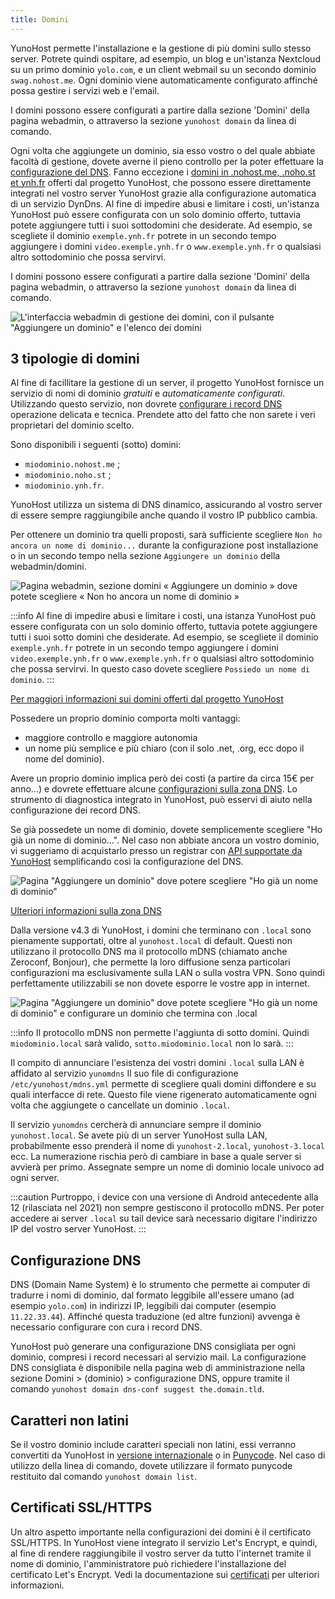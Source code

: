 ```yaml
---
title: Domini
---
```



YunoHost permette l'installazione e la gestione di più domini sullo stesso server. Potrete quindi ospitare, ad esempio, un blog e un'istanza Nextcloud su un primo dominio `yolo.com`, e un client webmail su un secondo dominio `swag.nohost.me`. Ogni dominio viene automaticamente configurato affinché possa gestire i servizi web e l'email.

I domini possono essere configurati a partire dalla sezione 'Domini' della pagina webadmin, o attraverso la sezione `yunohost domain` da linea di comando.

Ogni volta che aggiungete un dominio, sia esso vostro o del quale abbiate facoltà di gestione, dovete averne il pieno controllo per la poter effettuare la [configurazione del DNS](/install/post_install/dns_config). Fanno eccezione i [domini in .nohost.me, .noho.st et ynh.fr](/administer/tutorials/domains/dns_nohost_me) offerti dal progetto YunoHost, che possono essere direttamente integrati nel vostro server YunoHost grazie alla configurazione automatica di un servizio DynDns. Al fine di impedire abusi e limitare i costi, un'istanza YunoHost può essere configurata con un solo dominio offerto, tuttavia potete aggiungere tutti i suoi sottodomini che desiderate. Ad esempio, se scegliete il dominio `exemple.ynh.fr` potrete in un secondo tempo aggiungere i domini `video.exemple.ynh.fr` o `www.exemple.ynh.fr` o qualsiasi altro sottodominio che possa servirvi.

I domini possono essere configurati a partire dalla sezione 'Domini' della pagina webadmin, o attraverso la sezione `yunohost domain` da linea di comando.

![L'interfaccia webadmin di gestione dei domini, con il pulsante "Aggiungere un dominio" e l'elenco dei domini](/img/webadmin_domain.png)

## 3 tipologie di domini

<Tabs>
<TabItem value="nohost" label="Yunohost's domains (the free and easy way)">

Al fine di facillitare la gestione di un server, il progetto YunoHost fornisce un servizio di nomi di dominio *gratuiti* e *automaticamente configurati*. Utilizzando questo servizio, non dovrete [configurare i record DNS](/dns.config) operazione delicata e tecnica. Prendete atto del fatto che non sarete i veri proprietari del dominio scelto.

Sono disponibili i seguenti (sotto) domini:

- `miodominio.nohost.me` ;
- `miodominio.noho.st` ;
- `miodominio.ynh.fr`.

YunoHost utilizza un sistema di DNS dinamico, assicurando al vostro server di essere sempre raggiungibile anche quando il vostro IP pubblico cambia.

Per ottenere un dominio tra quelli proposti, sarà sufficiente scegliere `Non ho ancora un nome di dominio...` durante la configurazione post installazione o in un secondo tempo nella sezione `Aggiungere un dominio` della webadmin/domini.

![Pagina webadmin, sezione domini « Aggiungere un dominio » dove potete scegliere « Non ho ancora un nome di dominio »](/img/webadmin_dyndns.png)

:::info
Al fine di impedire abusi e limitare i costi, una istanza YunoHost può essere configurata con un solo dominio offerto, tuttavia potete aggiungere tutti i suoi sotto domini che desiderate. Ad esempio, se scegliete il dominio `exemple.ynh.fr` potrete in un secondo tempo aggiungere i domini `video.exemple.ynh.fr` o `www.exemple.ynh.fr` o qualsiasi altro sottodominio che possa servirvi. In questo caso dovete scegliere `Possiedo un nome di dominio`.
:::

[Per maggiori informazioni sui domini offerti dal progetto YunoHost](/administer/tutorials/domains/dns_nohost_me)

</TabItem>
<TabItem value="own" label="Your own domains">

Possedere un proprio dominio comporta molti vantaggi:

- maggiore controllo e maggiore autonomia
- un nome più semplice e più chiaro (con il solo .net, .org, ecc dopo il nome del dominio).

Avere un proprio dominio implica però dei costi (a partire da circa 15€ per anno...) e dovrete effettuare alcune [configurazioni sulla zona DNS](/dns.config). Lo strumento di diagnostica integrato in YunoHost, può esservi di aiuto nella configurazione dei record DNS.

Se già possedete un nome di dominio, dovete semplicemente scegliere "Ho già un nome di dominio…". Nel caso non abbiate ancora un vostro dominio, vi suggeriamo di acquistarlo presso un registrar con [API supportate da YunoHost](/providers/registrar) semplificando così la configurazione del DNS.

![Pagina "Aggiungere un dominio" dove potere scegliere "Ho già un nome di dominio"](/img/webadmin_domain_owndomain.png)

[Ulteriori informazioni sulla zona DNS](/install/post_install/dns_config)

</TabItem>
<TabItem value="local" label="Local domains (only reachable in your local network)">

Dalla versione v4.3 di YunoHost, i domini che terminano con `.local` sono pienamente supportati, oltre al `yunohost.local` di default.
Questi non utilizzano il protocollo DNS ma il protocollo mDNS (chiamato anche Zeroconf, Bonjour), che permette la loro diffusione senza particolari configurazioni ma esclusivamente sulla LAN o sulla vostra VPN.
Sono quindi perfettamente utilizzabili se non dovete esporre le vostre app in internet.

![Pagina "Aggiungere un dominio" dove potete scegliere "Ho già un nome di dominio" e configurare un dominio che termina con .local](/img/webadmin_domain_local.png)

:::info
Il protocollo mDNS non permette l'aggiunta di sotto domini. Quindi `miodominio.local` sarà valido, `sotto.miodominio.local` non lo sarà.
:::

Il compito di annunciare l'esistenza dei vostri domini `.local` sulla LAN è affidato al servizio `yunomdns`
Il suo file di configurazione `/etc/yunohost/mdns.yml` permette di scegliere quali domini diffondere e su quali interfacce di rete.
Questo file viene rigenerato automaticamente ogni volta che aggiungete o cancellate un dominio `.local`.

Il servizio `yunomdns` cercherà di annunciare sempre il dominio `yunohost.local`. Se avete più di un server YunoHost sulla LAN, probabilmente esso prenderà il nome di `yunohost-2.local`, `yunohost-3.local` ecc.
La numerazione rischia però di cambiare in base a quale server si avvierà per primo. Assegnate sempre un nome di dominio locale univoco ad ogni server.

:::caution
Purtroppo, i device con una versione di Android antecedente alla 12 (rilasciata nel 2021) non sempre gestiscono il protocollo mDNS.
Per poter accedere ai server `.local` su tail device sarà necessario digitare l'indirizzo IP del vostro server YunoHost.
:::

</TabItem>
</Tabs>

## Configurazione DNS

DNS (Domain Name System) è lo strumento che permette ai computer di tradurre i nomi di dominio, dal formato leggibile all'essere umano (ad esempio `yolo.com`) in indirizzi IP, leggibili dai computer (esempio `11.22.33.44`). Affinché questa traduzione (ed altre funzioni) avvenga è necessario configurare con cura i record DNS.

YunoHost può generare una configurazione DNS consigliata per ogni dominio, compresi i record necessari al servizio mail. La configurazione DNS consigliata è disponibile nella pagina web di amministrazione nella sezione Domini > (dominio) > configurazione DNS, oppure tramite il comando `yunohost domain dns-conf suggest the.domain.tld`.

## Caratteri non latini

Se il vostro dominio include caratteri speciali non latini, essi verranno convertiti da YunoHost in [versione internazionale](https://en.wikipedia.org/wiki/Internationalized_domain_name) o in [Punycode](https://en.wikipedia.org/wiki/Punycode). Nel caso di utilizzo della linea di comando, dovete utilizzare il formato punycode restituito dal comando `yunohost domain list`.

## Certificati SSL/HTTPS

Un altro aspetto importante nella configurazioni dei domini è il certificato SSL/HTTPS. In YunoHost viene integrato il servizio Let's Encrypt, e quindi, al fine di rendere raggiungibile il vostro server da tutto l'internet tramite il nome  di dominio, l'amministratore può richiedere l'installazione del certificato Let's Encrypt. Vedi la documentazione sui [certificati](/administer/admin_guide/domains/certificate) per ulteriori informazioni.
